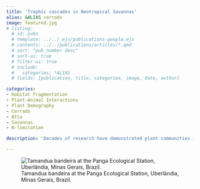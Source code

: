```yaml
---
title: 'Trophic cascades in Neotropical Savannas'
alias: &ALIAS cerrado
image: featured.jpg
# listing:
  # id: pubs
  # template: ../../_ejs/publications-people.ejs 
  # contents: ../../publications/articles/*.qmd
  # sort: "pub_number desc"
  # sort-ui: true
  # filter-ui: true
  # include:
  #   categories: *ALIAS
  # fields: [publication, title, categories, image, date, author]

categories:
- Habitat Fragmentation
- Plant-Animal Interactions
- Plant Demography
- Cerrado
- Atta
- Savannas
- N-limitation

description: 'Decades of research have demonstrated plant communities in African and Asian savannas are regulated by a combination of pervasive top-down and bottom-up effects. In contrast, studies investigating the dynamics of plants in the Neotropical savannas known as the Cerrado have focused almost exclusively on fire, soil chemistry, and other bottom-up drivers. In collaboration with Dr. Heraldo Vasconcelos from Brazil’s Universidade Federal de Uberlandia, we are investigating how herbivores (leaf-cutter ants) and granivores (small mammals) influence the diversity and demography of Cerrado plants. In collaboration with Michelle Mack (UF Botany) we are expanding by experimentally manipulating soil nutrients.'

---
```



![Tamandua bandeira at the Panga Ecological Station, Uberlândia, Minas Gerais, Brazil.](./featured.jpg)

